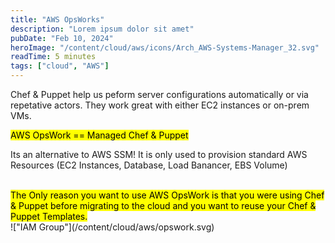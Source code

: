 ```yaml
---
title: "AWS OpsWorks"
description: "Lorem ipsum dolor sit amet"
pubDate: "Feb 10, 2024"
heroImage: "/content/cloud/aws/icons/Arch_AWS-Systems-Manager_32.svg"
readTime: 5 minutes
tags: ["cloud", "AWS"]
---
```



<Section
	link="intro"
	title="AWS OpsWorks Introduction"
	imageUrl="/content/cloud/aws/icons/Arch_AWS-Systems-Manager_32.svg"
/>

Chef & Puppet help us peform server configurations automatically or via repetative actors.
They work great with either EC2 instances or on-prem VMs.

<mark>AWS OpsWork == Managed Chef & Puppet</mark>

Its an alternative to AWS SSM!
It is only used to provision standard AWS Resources (EC2 Instances, Database, Load Banancer, EBS Volume)

<br />
<mark>
	The Only reason you want to use AWS OpsWork is that you were using Chef &
	Puppet before migrating to the cloud and you want to reuse your Chef & Puppet
	Templates.
</mark>

<br />
!["IAM Group"](/content/cloud/aws/opswork.svg)
